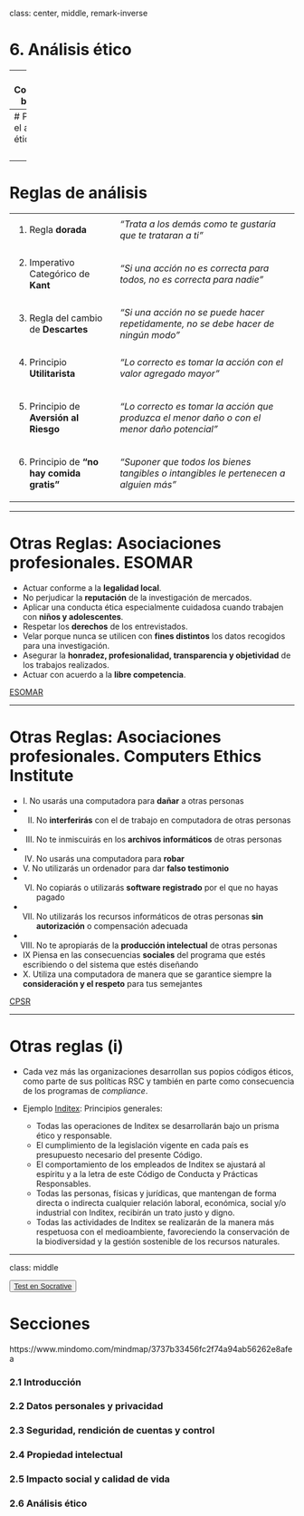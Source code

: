 

class: center, middle, remark-inverse

# 6. Análisis ético


---
# Conceptos básicos

### - Responsabilidad
### - Rendición de cuentas
### - Responsabilidad legal
### - “Debido proceso”

---
# Pasos en el análisis ético

<table class="tablabase">

<tr><td style="text-align:left; background-color:rgba(71,71,71,0.9);color:white">1. Identificar los hechos</td><td>Quién hace qué, cuándo y cómo</td></tr>

<tr><td style="text-align:left; background-color:rgba(71,71,71,0.9);color:white">2. Definir dilema y valores involucrados</td><td>Cuáles son los valores en conflicto</td></tr>

<tr><td style="text-align:left; background-color:rgba(71,71,71,0.9);color:white">3. Identificar participantes</td><td>Qué grupos y qué demandan</td></tr>
<tr><td style="text-align:left; background-color:rgba(71,71,71,0.9);color:white">4. Opciones posibles</td><td>Qué posibilidades razonables existen</td></tr>
<tr><td style="text-align:left; background-color:rgba(71,71,71,0.9);color:white">5. Consecuencias</td><td>Consecuencias potenciales de las opciones</td></tr>
</table>




---
# Reglas de análisis

<table class="tablabase">

<tr><td style="text-align:left;">1. Regla <b>dorada</b></td><td><em>"Trata a los demás como te gustaría que te trataran a ti"</em></td></tr>
<tr><td style="text-align:left;">2. Imperativo Categórico de <b>Kant</b></td><td><em>"Si una acción no es correcta para todos, no es correcta para nadie"</em></td></tr>
<tr><td style="text-align:left;">3. Regla del cambio de <b>Descartes</b></td><td><em>"Si una acción no se puede hacer repetidamente, no se debe hacer de ningún modo"</em></td></tr>
<tr><td style="text-align:left;">4. Principio <b>Utilitarista</b></td><td><em>"Lo correcto es tomar la acción con el valor agregado mayor"</em></td></tr>
<tr><td style="text-align:left;">5. Principio de <b>Aversión al Riesgo</b></td><td><em>"Lo correcto es tomar la acción que produzca el menor daño o con el menor daño potencial"</em></td></tr>
<tr><td style="text-align:left;">6. Principio de <b>"no hay comida gratis"</b></td><td><em>"Suponer que todos los bienes tangibles o intangibles le pertenecen a alguien más"</em></td></tr>

</table>

---

# Otras Reglas: Asociaciones profesionales. ESOMAR


- Actuar conforme a la **legalidad local**.
- No perjudicar la **reputación** de la investigación de mercados.
- Aplicar una conducta ética especialmente cuidadosa cuando trabajen con **niños y adolescentes**.
- Respetar los **derechos** de los entrevistados.
- Velar porque nunca se utilicen con **fines distintos** los datos recogidos para una investigación.
- Asegurar la **honradez, profesionalidad, transparencia y objetividad** de los trabajos realizados.
- Actuar con acuerdo a la **libre competencia**.

[ESOMAR](https://www.esomar.org/uploads/public/knowledge-and-standards/codes-and-guidelines/ICCESOMAR_Code_Spanish_.pdf)

---

# Otras Reglas: Asociaciones profesionales. Computers Ethics Institute


- I. No usarás una computadora para **dañar** a otras personas  
- II. No **interferirás** con el de trabajo en computadora de otras personas  
- III. No te inmiscuirás en los **archivos informáticos** de otras personas  
- IV. No usarás una computadora para **robar**  
- V. No utilizarás un ordenador para dar **falso testimonio**  
- VI. No copiarás o utilizarás **software registrado** por el que no hayas pagado  
- VII. No utilizarás los recursos informáticos de otras personas **sin autorización** o compensación adecuada  
- VIII. No te apropiarás de la **producción intelectual** de otras personas   
- IX  Piensa en las consecuencias **sociales** del programa que estés escribiendo o del sistema que estés diseñando  
- X. Utiliza una computadora de manera que se garantice siempre la **consideración y el respeto** para tus semejantes  

[CPSR](http://cpsr.org/issues/ethics/cei/)

---

# Otras reglas (i)

- Cada vez más las organizaciones desarrollan sus popios códigos éticos, como parte de sus políticas RSC y también en parte como consecuencia de los programas de *compliance*.

- Ejemplo [Inditex](https://www.inditex.com/documents/10279/241584/C%C3%B3digo+de+Conducta+y+Pr%C3%A1cticas+Responsables/c74a0a88-e824-4e18-97fd-06fd2753570c): Principios generales: 

  - Todas las operaciones de Inditex se desarrollarán bajo un prisma ético y responsable.
  - El cumplimiento de la legislación vigente en cada país es presupuesto necesario del presente Código.  
  - El comportamiento de los empleados de Inditex se ajustará al espíritu y a la letra de este Código de Conducta y Prácticas Responsables.  
  - Todas las personas, físicas y jurídicas, que mantengan de forma directa o indirecta cualquier relación laboral, económica, social y/o industrial con Inditex, recibirán un trato justo y digno.  
  - Todas las actividades de Inditex se realizarán de la manera más respetuosa con el medioambiente, favoreciendo la conservación de la biodiversidad y la gestión sostenible de los recursos naturales.  
  
---
class: middle

<a href="https://b.socrative.com/teacher/" target="_blank">
  <button class="btn btn-final">
    <span class="buttoninner"><i class="fas fa-question-circle"></i> Test en Socrative</a> </span>
  </button>
</a>

# Secciones

https://www.mindomo.com/mindmap/3737b33456fc2f74a94ab56262e8afea

### 2.1 Introducción
### 2.2 Datos personales y privacidad
### 2.3 Seguridad, rendición de cuentas y control
### 2.4 Propiedad intelectual
### 2.5 Impacto social y calidad de vida
### 2.6 Análisis ético

  